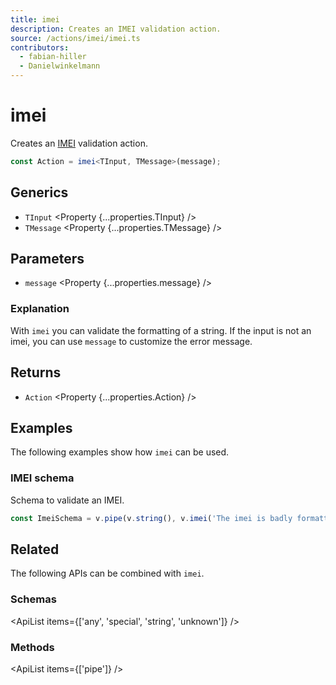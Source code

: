 ```yaml
---
title: imei
description: Creates an IMEI validation action.
source: /actions/imei/imei.ts
contributors:
  - fabian-hiller
  - Danielwinkelmann
---
```



# imei

Creates an [IMEI](https://en.wikipedia.org/wiki/International_Mobile_Equipment_Identity) validation action.

```ts
const Action = imei<TInput, TMessage>(message);
```

## Generics

- `TInput` <Property {...properties.TInput} />
- `TMessage` <Property {...properties.TMessage} />

## Parameters

- `message` <Property {...properties.message} />

### Explanation

With `imei` you can validate the formatting of a string. If the input is not an imei, you can use `message` to customize the error message.

## Returns

- `Action` <Property {...properties.Action} />

## Examples

The following examples show how `imei` can be used.

### IMEI schema

Schema to validate an IMEI.

```ts
const ImeiSchema = v.pipe(v.string(), v.imei('The imei is badly formatted.'));
```

## Related

The following APIs can be combined with `imei`.

### Schemas

<ApiList items={['any', 'special', 'string', 'unknown']} />

### Methods

<ApiList items={['pipe']} />
